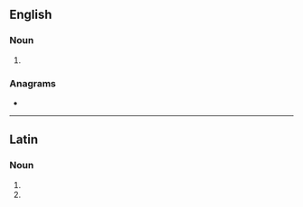 ==English==

===Noun===
{{head|en|noun plural form}}

# {{plural of|venti|lang=en}}

===Anagrams===
* {{anagrams|en|a=einstv|invest}}

----

==Latin==

===Noun===
{{la-noun-form|ventīs}}

# {{inflection of|ventus||dat|p|lang=la}}
# {{inflection of|ventus||abl|p|lang=la}}